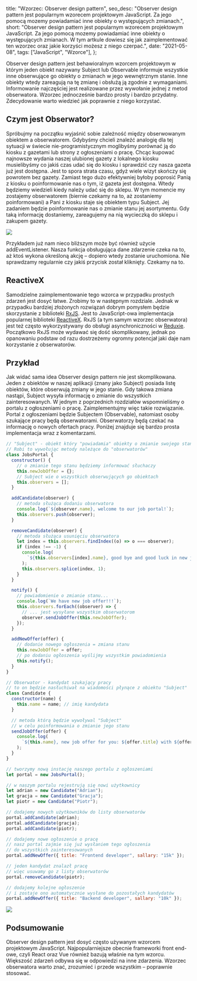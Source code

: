 
  title: "Wzorzec: Observer design pattern",
  seo_desc:
    "Observer design pattern jest popularnym wzorecem projektowym JavaScript. Za jego pomocą mozemy powiadamiać inne obiekty o występujących zmianach.",
  short:
    "Observer design pattern jest popularnym wzorecem projektowym JavaScript. Za jego pomocą mozemy powiadamiać inne obiekty o występujących zmianach. W tym artkule dowiesz się jak zaimplementować ten wzorzec oraz jakie korzyści możesz z niego czerpać.",
  date: "2021-05-08",
  tags: ["JavaScript", "Wzorce"],
};

Observer design pattern jest behawioralnym wzorcem projektowym w którym jeden obiekt nazywany Subject lub Observable informuje wszystkie inne obserwujące go obiekty o zmianach w jego wewnętrznym stanie. Inne obiekty wtedy zareagują na tę zmianę i obsłużą ją zgodnie z wymaganiami. Informowanie najczęściej jest realizowane przez wywołanie jednej z metod obserwatora. Wzorzec jednocześnie bardzo prosty i bardzo przydatny. Zdecydowanie warto wiedzieć jak poprawnie z niego korzystać.

## Czym jest Obserwator?

Spróbujmy na początku wyjaśnić sobie zależność między obserwowanym obiektem a obserwatorem. Gdybyśmy chcieli znaleźć analogię dla tej sytuacji w świecie nie-programistycznym moglibyśmy porównać ją do kiosku z gazetami lub strony z ogłoszeniami o pracę. Chcąc kupować najnowsze wydania naszej ulubionej gazety z lokalnego kiosku musielibyśmy co jakiś czas udać się do kiosku i sprawdzić czy nasza gazeta już jest dostępna. Jest to spora strata czasu, gdyż wiele wizyt skończy się powrotem bez gazety. Zamiast tego dużo efektywniej byłoby poprosić Panią z kiosku o poinformowanie nas o tym, iż gazeta jest dostępna. Wtedy będziemy wiedzieli kiedy należy udać się do sklepu. W tym momencie my zostajemy obserwatorem (biernie czekamy na to, aż zostaniemy poinformowani) a Pani z kiosku staje się obiektem typu Subject. Jej zadaniem będzie poinformowanie nas o zmianie stanu jej asortymentu. Gdy taką informację dostaniemy, zareagujemy na nią wycieczką do sklepu i zakupem gazety.

<img src={monkey.src} />

Przykładem już nam nieco bliższym może być również użycie addEventListener. Nasza funkcja obsługująca dane zdarzenie czeka na to, aż ktoś wykona określoną akcję – dopiero wtedy zostanie uruchomiona. Nie sprawdzamy regularnie czy jakiś przycisk został kliknięty. Czekamy na to.

## ReactiveX

Samodzielne zaimplementowanie tego wzorca w przypadku prostych zdarzeń jest dosyć łatwe. Zrobimy to w następnym rozdziale. Jednak w przypadku bardziej złożonych rozwiązań dobrym pomysłem będzie skorzystanie z biblioteki [RxJS](https://rxjs-dev.firebaseapp.com/). Jest to JavaScript-owa implementacja popularnej biblioteki [ReactiveX](https://reactivex.io/). RxJS (a tym samym wzorzec obserwatora) jest też często wykorzystywany do obsługi asynchroniczności w [Reduxie](https://redux-observable.js.org/). Początkowo RxJS może wydawać się dość skomplikowany, jednak po opanowaniu podstaw od razu dostrzeżemy ogromny potencjał jaki daje nam korzystanie z obserwatorów.

## Przykład

Jak widać sama idea Observer design pattern nie jest skomplikowana. Jeden z obiektów w naszej aplikacji (znany jako Subject) posiada listę obiektów, które obserwują zmiany w jego stanie. Gdy takowa zmiana nastąpi, Subject wysyła informację o zmianie do wszystkich zainteresowanych. W jednym z poprzednich rozdziałów wspomnieliśmy o portalu z ogłoszeniami o pracę. Zaimplementujmy więc takie rozwiązanie. Portal z ogłoszeniami będzie Subjectem (Observable), natomiast osoby szukające pracy będą obserwatorami. Obserwatorzy będą czekać na informację o nowych ofertach pracy. Poniżej znajduje się bardzo prosta implementacja wraz z komentarzami.

```js
// "Subject" - obiekt który "powiadamia" obiekty o zmianie swojego stanu.
// Robi to wywołując metody należące do "obserwatorów"
class JobsPortal {
  constructor() {
    // o zmianie tego stanu będziemy informować słuchaczy
    this.newJobOffer = {};
    // Subject wie o wszystkich obserwujących go obiektach
    this.observers = [];
  }

  addCandidate(observer) {
    // metoda służąca dodaniu obserwatora
    console.log(`${observer.name}, welcome to our job portal!`);
    this.observers.push(observer);
  }

  removeCandidate(observer) {
    // metoda służąca usunięciu obserwatora
    let index = this.observers.findIndex((o) => o === observer);
    if (index !== -1) {
      console.log(
        `${this.observers[index].name}, good bye and good luck in new job!`
      );
      this.observers.splice(index, 1);
    }
  }

  notify() {
    // powiadomienie o zmianie stanu...
    console.log(`We have new job offer!!!`);
    this.observers.forEach((observer) => {
      // ... jest wysyłane wszystkim obserwatorom
      observer.sendJobOffer(this.newJobOffer);
    });
  }

  addNewOffer(offer) {
    // dodanie nowego ogłoszenia = zmiana stanu
    this.newJobOffer = offer;
    // po dodaniu ogłoszenia wyślijmy wszystkim powiadomienia
    this.notify();
  }
}

// Obserwator - kandydat szukający pracy
// to on będzie nasłuchiwał na wiadomości płynące z obiektu "Subject"
class Candidate {
  constructor(name) {
    this.name = name; // imię kandydata
  }

  // metoda którą będzie wywoływal "Subject"
  // w celu poinformowania o zmianie jego stanu
  sendJobOffer(offer) {
    console.log(
      `${this.name}, new job offer for you: ${offer.title} with ${offer.sallary} PLN sallary`
    );
  }
}

// tworzymy nową instację naszego portalu z ogłoszeniami
let portal = new JobsPortal();

// w naszym portalu rejestrują się nowi użytkownicy
let adrian = new Candidate("Adrian");
let gracja = new Candidate("Gracja");
let piotr = new Candidate("Piotr");

// dodajemy nowych użytkowników do listy obserwatorów
portal.addCandidate(adrian);
portal.addCandidate(gracja);
portal.addCandidate(piotr);

// dodajemy nowe ogłoszenie o pracę
// nasz portal zajmie się już wysłaniem tego ogłoszenia
// do wszystkich zainteresowanych
portal.addNewOffer({ title: "Frontend developer", sallary: "15k" });

// jeden kandydat znalazł pracę
// więc usuwamy go z listy obserwatorów
portal.removeCandidate(piotr);

// dodajemy kolejne ogłoszenie
// i zostaje ono automatycznie wysłane do pozostałych kandydatów
portal.addNewOffer({ title: "Backend developer", sallary: "10k" });
```

<img src={logi.src} />

## Podsumowanie

Observer design pattern jest dosyć często używanym wzorcem projektowym JavaScript. Najpopularniejsze obecnie frameworki front end-owe, czyli React oraz Vue również bazują właśnie na tym wzorcu. Większość zdarzeń odbywa się w odpowiedzi na inne zdarzenia. Wzorzec obserwatora warto znać, zrozumieć i przede wszystkim – poprawnie stosować.
